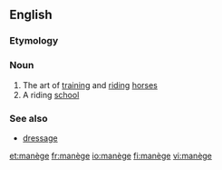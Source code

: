 ==English==

===Etymology===
{{F.}}

===Noun===
{{en-noun|-}}

# The art of [[training]] and [[riding]] [[horse]]s
# A riding [[school]]

===See also===
*[[dressage]]

[[et:manège]]
[[fr:manège]]
[[io:manège]]
[[fi:manège]]
[[vi:manège]]